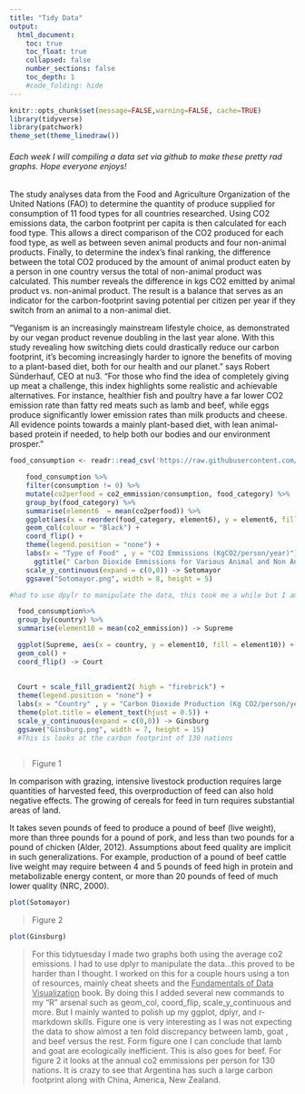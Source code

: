 ```yaml
---
title: "Tidy Data"
output:
  html_document:
    toc: true
    toc_float: true
    collapsed: false
    number_sections: false
    toc_depth: 1
    #code_folding: hide
---
```


```r
knitr::opts_chunk$set(message=FALSE,warning=FALSE, cache=TRUE)
library(tidyverse)
library(patchwork)
theme_set(theme_linedraw())

```

###### Each week I will compiling a data set via github to make these pretty rad graphs. Hope everyone enjoys! 

The study analyses data from the Food and Agriculture Organization of the United Nations (FAO) to determine the quantity of produce supplied for consumption of 11 food types for all countries researched. Using CO2 emissions data, the carbon footprint per capita is then calculated for each food type. This allows a direct comparison of the CO2 produced for each food type, as well as between seven animal products and four non-animal products. Finally, to determine the index’s final ranking, the difference between the total CO2 produced by the amount of animal product eaten by a person in one country versus the total of non-animal product was calculated. This number reveals the difference in kgs CO2 emitted by animal product vs. non-animal product. The result is a balance that serves as an indicator for the carbon-footprint saving potential per citizen per year if they switch from an animal to a non-animal diet.

“Veganism is an increasingly mainstream lifestyle choice, as demonstrated by our vegan product revenue doubling in the last year alone. With this study revealing how switching diets could drastically reduce our carbon footprint, it’s becoming increasingly harder to ignore the benefits of moving to a plant-based diet, both for our health and our planet.” says Robert Sünderhauf, CEO at nu3. “For those who find the idea of completely giving up meat a challenge, this index highlights some realistic and achievable alternatives. For instance, healthier fish and poultry have a far lower CO2 emission rate than fatty red meats such as lamb and beef, while eggs produce significantly lower emission rates than milk products and cheese. All evidence points towards a mainly plant-based diet, with lean animal-based protein if needed, to help both our bodies and our environment prosper.”


```r

food_consumption <- readr::read_csv('https://raw.githubusercontent.com/rfordatascience/tidytuesday/master/data/2020/2020-02-18/food_consumption.csv')

    food_consumption %>%     
    filter(consumption != 0) %>% 
    mutate(co2perfood = co2_emmission/consumption, food_category) %>%  
    group_by(food_category) %>% 
    summarise(element6  = mean(co2perfood)) %>%
    ggplot(aes(x = reorder(food_category, element6), y = element6, fill =              food_category)) + 
    geom_col(colour = "Black") +
    coord_flip() +
    theme(legend.position = "none") + 
    labs(x = "Type of Food" , y = "CO2 Emmissions (KgCO2/person/year)") + 
      ggtitle(" Carbon Dioxide Emmissions for Various Animal and Non Animal Products ") +   theme(plot.title = element_text(hjust = 0.5)) +
    scale_y_continuous(expand = c(0,0)) -> Sotomayor
    ggsave("Sotomayor.png", width = 8, height = 5)

#had to use dpylr to manipulate the data, this took me a while but I am satisfied with the final product. 

```

```r
  food_consumption%>% 
  group_by(country) %>% 
  summarise(element10 = mean(co2_emmission)) -> Supreme

  ggplot(Supreme, aes(x = country, y = element10, fill = element10)) + 
  geom_col() + 
  coord_flip() -> Court
    
     
  Court + scale_fill_gradient2( high = "firebrick") + 
  theme(legend.position = "none") + 
  labs(x = "Country" , y = "Carbon Dioxide Production (Kg CO2/person/year)") +     ggtitle("Food-Related Carbon Emissions Per Capita") + 
  theme(plot.title = element_text(hjust = 0.5)) +
  scale_y_continuous(expand = c(0,0)) -> Ginsburg
  ggsave("Ginsburg.png", width = 7, height = 15)
  #This is looks at the carbon footprint of 130 nations 
  
```

>Figure 1

In comparison with grazing, intensive livestock production requires large quantities of harvested feed, this overproduction of feed can also hold negative effects. The growing of cereals for feed in turn requires substantial areas of land.

It takes seven pounds of feed to produce a pound of beef (live weight), more than three pounds for a pound of pork, and less than two pounds for a pound of chicken (Alder, 2012). Assumptions about feed quality are implicit in such generalizations. For example, production of a pound of beef cattle live weight may require between 4 and 5 pounds of feed high in protein and metabolizable energy content, or more than 20 pounds of feed of much lower quality (NRC, 2000). 

```r
plot(Sotomayor)

```

>Figure 2 

```r
plot(Ginsburg)
```








> For this tidytuesday I made two graphs both using the average co2 emissions. I had to use dplyr to manipulate the data...this proved to be harder than I thought. I worked on this for a couple hours using a ton of resources, mainly cheat sheets and the <ins>Fundamentals of Data Visualization</ins> book. By doing this I added several new commands to my "R" arsenal such as geom_col, coord_flip, scale_y_continuous and more. But I mainly wanted to polish up my ggplot, dplyr, and r-markdown skills. Figure one is very interesting as I was not expecting the data to show almost a ten fold discrepancy between lamb, goat , and beef versus the rest. Form figure one I can conclude that lamb and goat are ecologically inefficient. This is also goes for beef. For figure 2 it looks at the annual co2 emmissions per person for 130 nations. It is crazy to see that Argentina has such a large carbon footprint along with China, America, New Zealand. 
